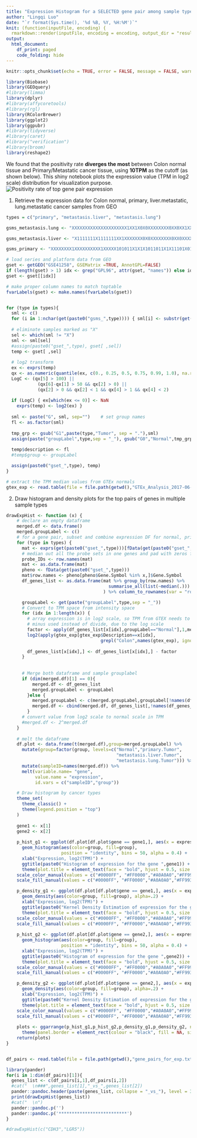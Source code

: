 ```yaml
---
title: "Expression Histogram for a SELECTED gene pair among sample types"
author: "Lingqi Luo"
date: "`r format(Sys.time(), '%d %B, %Y, %H:%M')`"
knit: (function(inputFile, encoding) {
  rmarkdown::render(inputFile, encoding = encoding, output_dir = "results") })
output:
  html_document:
    df_print: paged
    code_folding: hide
---
```




```r
knitr::opts_chunk$set(echo = TRUE, error = FALSE, message = FALSE, warning = FALSE)
```

```r
library(Biobase)
library(GEOquery)
#library(limma)
library(dplyr)
#library(affycoretools)
#library(rgl)
library(RColorBrewer)
library(ggplot2)
library(ggpubr)
#library(tidyverse)
#library(caret)
#library("verification")
#library(broom)
library(reshape2)
```
We found that the positivity rate **diverges the most** between Colon normal tissue and Primary/Metastatic cancer tissue, using **10TPM** as the cutoff (as shown below). This shiny notebook plots the expression value (TPM in log2 scale) distribution for visualization purpose.
![Positivity rate of top gene pair expression](Picture_positivity_10TPM.cutoff.png)

1. Retrieve the expression data for Colon normal, primary, liver.metastatic, lung.metastatic cancer samples from GEO
```r
types = c("primary", "metastasis.liver", "metastasis.lung")

gsms_metastasis.lung <- "XXXXXXXXXXXXXXXXXXXXX1XX1X0X0XXXXXXXX0XX0XX1XXXXX0XX0XX0X0X0XX0X01X0X0X1X0XXX0X0X0XXXXXXXXX0XX1XXXX1XX0XX1XXXXXX1XXXXXXXXXXXXX1XXXXXXXXXXXXXXXXXXXX1XXXX11X1XX1X1XXXXX1XXX111XXXXXXXX0XXXXX00XXXXXXXXXXXXXXXX0XXX0XXXXXXXXXX0XXXXXXXXXXXXXXXXXXXXXXXXXXXXXXX0XXX0XX0XX0XXXXXXX0X0XXX0XXXXXXXX0XXXX0XXXX0X0XXXXX0XXX0XXXX0X0X0XXXXXXXX0XX0XXXXX0XXXXXXXX0XXX0XX0X0XXXXX0XXX0XXXXX0X0XXX00XXXXXXXXXXXXXX"

gsms_metastasis.liver <- "X1111111X1111111XX1XXXXXXX0X0XXXXXXXX0XX0XXXXXXXX0XX0XX0X0X0XX0X0XX0X0XXX0XXX0X0X0XXXXXXXXX0XXXXXXXXXX0XXXXXXXXXXXXXXXXXXXXXXXXXXXXXXXXXXXXX1XXXXXXXXXXXXXXXXXXXXXXXXXXXXXXXXX11XXX1X01XXXX00XXX1X1XX11XXX1XX011X0XXXXXXXXXX0XX1XXXX1XXXXXXXXXXX1X11111XXXXX0XXX0XX0XX0XXXXXXX0X0X1X0XX1X11XX0XX1X0XXXX0X0XXXXX0XXX0XXXX0X0X0XXXXXXXX0XX0XXX1X0X1XXXXXX0XXX0XX0X0XX1XX0X1X0X1XXX0X0X1X00X1XXXXXXXXXXXX"

gsms_primary <- "XXXXXXXX1XXXXXXXXXX1XXXXX101011X1X1X1011011X1X11101X01X0101011010X1010XX101X101010X1X11X111011X1111XX101XX1111X1X111X1111111XXX1X11111111X1XX1X1X11X1111XX1X1XX1X1111XX111XXX1XXX11XX0X111X00111X1XX1XXX11XXX0XX10111X1X11XX011X1XXXX1X111X1XXXXXXXXXXX11111011101101101111X11010XX10XXX1XX11011X101111010111110X110111101010111XX1X10110XXXX10XX11111101X10X10101XX110XX10XX1X1010XX100XXXXXXXXXXXXXX"

# load series and platform data from GEO
gset <- getGEO("GSE41258", GSEMatrix =TRUE, AnnotGPL=FALSE)
if (length(gset) > 1) idx <- grep("GPL96", attr(gset, "names")) else idx <- 1
gset <- gset[[idx]]

# make proper column names to match toptable 
fvarLabels(gset) <- make.names(fvarLabels(gset))


for (type in types){
  sml <- c()
  for (i in 1:nchar(get(paste0("gsms_",type)))) { sml[i] <- substr(get(paste0("gsms_",type)),i,i) }
  
  # eliminate samples marked as "X"
  sel <- which(sml != "X")
  sml <- sml[sel]
  #assign(paste0("gset_",type), gset[ ,sel])
  temp <- gset[ ,sel]
  
  # log2 transform
  ex <- exprs(temp)
  qx <- as.numeric(quantile(ex, c(0., 0.25, 0.5, 0.75, 0.99, 1.0), na.rm=T))
  LogC <- (qx[5] > 100) ||
            (qx[6]-qx[1] > 50 && qx[2] > 0) ||
            (qx[2] > 0 && qx[2] < 1 && qx[4] > 1 && qx[4] < 2)
  
  if (LogC) { ex[which(ex <= 0)] <- NaN
    exprs(temp) <- log2(ex) }
  
  sml <- paste("G", sml, sep="")    # set group names
  fl <- as.factor(sml)
  
  tmp_grp <- gsub("G1",paste(type,"Tumor", sep = "."),sml)
  assign(paste("groupLabel",type,sep = "_"), gsub("G0","Normal",tmp_grp))
  
  temp$description <- fl
  #temp$group <- groupLabel

  assign(paste0("gset_",type), temp)
}

# extract the TPM median values from GTEx normals
gtex_exp <- read.table(file = file.path(getwd(),"GTEx_Analysis_2017-06-05_v8_RNASeQCv1.1.9_gene_median_tpm.gct"),  header = T, sep = "\t")

```

2. Draw histogram and density plots for the top pairs of genes in multiple sample types
```r
drawExpHist <- function (x) { 
    # declare an empty dataframe
    merged.df <- data.frame()
    merged.groupLabel <- c()
    # for a gene pair, subset and combine expression DF for normal, primary, met.liver, met.lung
    for (type in types) {
      mat <- exprs(get(paste0("gset_",type)))[fData(get(paste0("gset_",type)))$Gene.Symbol %in% x,]
      # median out all the probe sets in one genes and pad with zeros for not expressed genes
      probe_IDs <- row.names(mat)
      mat <- as.data.frame(mat)
      pheno <- fData(get(paste0("gset_",type)))
      mat$row.names <- pheno[pheno$Gene.Symbol %in% x,]$Gene.Symbol
      df_genes_list <- as.data.frame(mat %>% group_by(row.names) %>% 
                                       summarise_all(list(~median(.)))
                                     ) %>% column_to_rownames(var = "row.names")

      groupLabel <- get(paste("groupLabel",type,sep = "_"))
      # Convert to TPM space from intensity space
      for (idx in 1:length(x)) { 
        # array expression is in log2 scale, so TPM from GTEX needs to be transformed to log2
        # minus used instead of divide, due to the log scale
        factor <- apply(df_genes_list[x[idx],groupLabel=="Normal"],1,median) -
        log2(apply(gtex_exp[gtex_exp$Description==x[idx],
                                    grepl("Colon",names(gtex_exp), ignore.case = T)], 1, median))
    
        df_genes_list[x[idx],] <- df_genes_list[x[idx],] - factor
      }
      
      
      # Merge both dataframe and sample grouplabel
      if (dim(merged.df)[1] == 0){
          merged.df <- df_genes_list
          merged.groupLabel <- groupLabel
        }else {
          merged.groupLabel <- c(merged.groupLabel,groupLabel[!names(df_genes_list) %in% names(merged.df)])
          merged.df <- cbind(merged.df, df_genes_list[,!names(df_genes_list) %in% names(merged.df)])
        }
      # convert value from log2 scale to normal scale in TPM
      #merged.df <- 2^merged.df
    }
    
    # melt the dataframe
    df.plot <- data.frame(t(merged.df),group=merged.groupLabel) %>%
      mutate(group=factor(group, levels=c("Normal","primary.Tumor",
                                          "metastasis.liver.Tumor",
                                          "metastasis.lung.Tumor"))) %>%
      mutate(sampleID=names(merged.df)) %>%
      melt(variable.name= "gene",
           value.name = "expression",
           id.vars = c("sampleID","group"))

    # Draw histogram by cancer types
    theme_set(
      theme_classic() + 
      theme(legend.position = "top")
    )
    
    gene1 <- x[1]
    gene2 <- x[2]
  
    p_hist_g1 <- ggplot(df.plot[df.plot$gene == gene1,], aes(x = expression)) + 
      geom_histogram(aes(color=group, fill=group),
                     position = "identity", bins = 50, alpha = 0.4) +
      xlab("Expression, log2(TPM)") + 
      ggtitle(paste0("Histogram of expression for the gene ",gene1)) + 
      theme(plot.title = element_text(face = "bold", hjust = 0.5, size = 15)) +
    scale_color_manual(values = c("#0000FF", "#FF0000","#A0A0A0","#FF9933")) +
    scale_fill_manual(values = c("#0000FF", "#FF0000","#A0A0A0","#FF9933")) 

    p_density_g1 <- ggplot(df.plot[df.plot$gene == gene1,], aes(x = expression)) + 
      geom_density(aes(color=group, fill=group), alpha=.2) +  
      xlab("Expression, log2(TPM)") + 
      ggtitle(paste0("Kernel Density Estimation of expression for the gene ",gene1)) + 
      theme(plot.title = element_text(face = "bold", hjust = 0.5, size = 15)) +
    scale_color_manual(values = c("#0000FF", "#FF0000","#A0A0A0","#FF9933")) +
    scale_fill_manual(values = c("#0000FF", "#FF0000","#A0A0A0","#FF9933")) 
    
    p_hist_g2 <- ggplot(df.plot[df.plot$gene == gene2,], aes(x = expression)) + 
      geom_histogram(aes(color=group, fill=group),
                     position = "identity", bins = 50, alpha = 0.4) +
      xlab("Expression, log2(TPM)") + 
      ggtitle(paste0("Histogram of expression for the gene ",gene2)) + 
      theme(plot.title = element_text(face = "bold", hjust = 0.5, size = 15)) +
    scale_color_manual(values = c("#0000FF", "#FF0000","#A0A0A0","#FF9933")) +
    scale_fill_manual(values = c("#0000FF", "#FF0000","#A0A0A0","#FF9933")) 

    p_density_g2 <- ggplot(df.plot[df.plot$gene == gene2,], aes(x = expression)) + 
      geom_density(aes(color=group, fill=group), alpha=.2) +  
      xlab("Expression, log2(TPM)") + 
      ggtitle(paste0("Kernel Density Estimation of expression for the gene ",gene2)) + 
      theme(plot.title = element_text(face = "bold", hjust = 0.5, size = 15)) +
    scale_color_manual(values = c("#0000FF", "#FF0000","#A0A0A0","#FF9933")) +
    scale_fill_manual(values = c("#0000FF", "#FF0000","#A0A0A0","#FF9933")) 
    
    plots <- ggarrange(p_hist_g1,p_hist_g2,p_density_g1,p_density_g2, ncol = 2, nrow = 2) + 
      theme(panel.border = element_rect(colour = "black", fill = NA, size = 2))
    return(plots)
}


df_pairs <- read.table(file = file.path(getwd(),"gene_pairs_for_exp.txt"), header = F, sep = "\t", quote = "", stringsAsFactors = F)

library(pander)
for(i in 1:dim(df_pairs)[1]){
  genes_list <- c(df_pairs[i,1],df_pairs[i,2])
  #cat("  \n###",genes_list[1],"_vs_",genes_list[2])
  pander::pandoc.header(paste(genes_list, collapse = "_vs_"), level = 3)
  print(drawExpHist(genes_list))
  #cat("  \n")
  pander::pandoc.p('')
  pander::pandoc.p('**************************')
}

#drawExpHist(c("CDH3","LGR5"))
```




